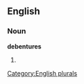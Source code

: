 
==English==

===Noun===
'''debentures'''

# {{plural of|[[debenture]]}}

[[Category:English plurals]]